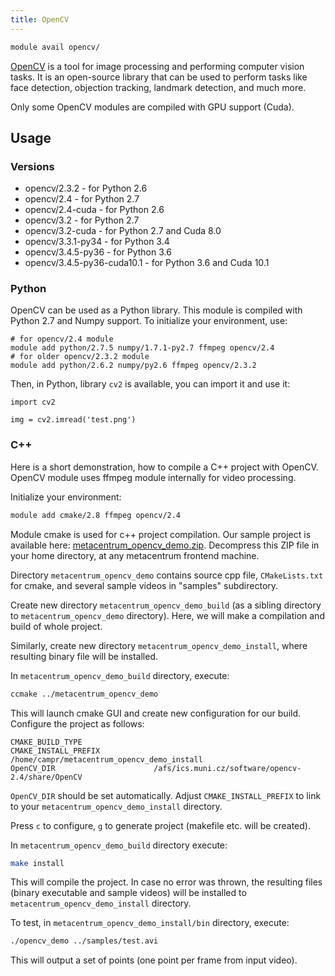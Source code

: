 ```yaml
---
title: OpenCV
---
```

```bash
module avail opencv/
```

[OpenCV](https://opencv.org/) is a tool for image processing and performing computer vision tasks. It is an open-source library that can be used to perform tasks like face detection, objection tracking, landmark detection, and much more.

Only some OpenCV modules are compiled with GPU support (Cuda).

## Usage

### Versions

- opencv/2.3.2               - for Python 2.6
- opencv/2.4                 - for Python 2.7
- opencv/2.4-cuda            - for Python 2.6
- opencv/3.2                 - for Python 2.7
- opencv/3.2-cuda            - for Python 2.7 and Cuda 8.0
- opencv/3.3.1-py34          - for Python 3.4
- opencv/3.4.5-py36          - for Python 3.6
- opencv/3.4.5-py36-cuda10.1 - for Python 3.6 and Cuda 10.1

### Python

OpenCV can be used as a Python library. This module is compiled with Python 2.7 and Numpy support. To initialize your environment, use:

```
# for opencv/2.4 module
module add python/2.7.5 numpy/1.7.1-py2.7 ffmpeg opencv/2.4
# for older opencv/2.3.2 module
module add python/2.6.2 numpy/py2.6 ffmpeg opencv/2.3.2
```

Then, in Python, library `cv2` is available, you can import it and use it:

```
import cv2

img = cv2.imread('test.png')
```

### C++

Here is a short demonstration, how to compile a C++ project with OpenCV. OpenCV module uses ffmpeg module internally for video processing.

Initialize your environment:

```bash
module add cmake/2.8 ffmpeg opencv/2.4
```

Module cmake is used for c++ project compilation. Our sample project is available here: [metacentrum_opencv_demo.zip](http://www.kky.zcu.cz/metacentrum_opencv_demo.zip). Decompress this ZIP file in your home directory, at any metacentrum frontend machine.

Directory `metacentrum_opencv_demo` contains source cpp file, `CMakeLists.txt` for cmake, and several sample videos in "samples" subdirectory.

Create new directory `metacentrum_opencv_demo_build` (as a sibling directory to `metacentrum_opencv_demo` directory). Here, we will make a compilation and build of whole project. 

Similarly, create new directory `metacentrum_opencv_demo_install`, where resulting binary file will be installed.

In `metacentrum_opencv_demo_build` directory, execute:

```bash
ccmake ../metacentrum_opencv_demo
```

This will launch cmake GUI and create new configuration for our build. Configure the project as follows:

```
CMAKE_BUILD_TYPE                
CMAKE_INSTALL_PREFIX            /home/campr/metacentrum_opencv_demo_install
OpenCV_DIR                      /afs/ics.muni.cz/software/opencv-2.4/share/OpenCV
```

`OpenCV_DIR` should be set automatically. Adjust `CMAKE_INSTALL_PREFIX` to link to your `metacentrum_opencv_demo_install` directory.

Press `c` to configure, `g` to generate project (makefile etc. will be created). 

In `metacentrum_opencv_demo_build` directory execute:

```bash
make install
```

This will compile the project. In case no error was thrown, the resulting files (binary executable and sample videos) will be installed to `metacentrum_opencv_demo_install` directory.

To test, in `metacentrum_opencv_demo_install/bin` directory, execute:

```bash
./opencv_demo ../samples/test.avi
```

This will output a set of points (one point per frame from input video). 

